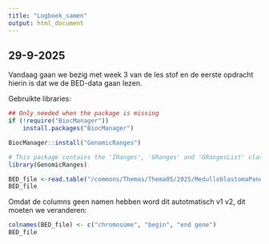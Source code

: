 ```yaml
---
title: "Logboek_samen"
output: html_document
---
```


## 29-9-2025
Vandaag gaan we bezig met week 3 van de les stof en de eerste opdracht hierin is dat we de BED-data gaan lezen.

Gebruikte libraries:
```r
## Only needed when the package is missing
if (!require("BiocManager"))
    install.packages("BiocManager")

BiocManager::install("GenomicRanges")
```

```r
# This package contains the 'IRanges', 'GRanges' and 'GRangesList' classes we will use
library(GenomicRanges)
```


```r
BED_file <-read.table("/commons/Themas/Thema05/2025/MedulloblastomaPanel/medulloblastoma_gene_panel_V3_ucsc.bed")
BED_file
```
Omdat de columns geen namen hebben word dit autotmatisch v1 v2, dit moeten we veranderen:
```r
colnames(BED_file) <- c("chromosome", "begin", "end gene")
BED_file
```


